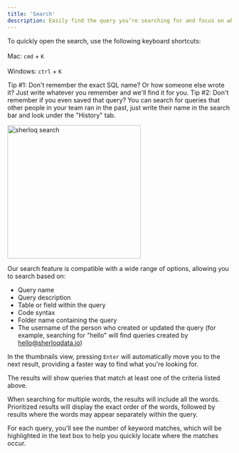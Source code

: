 ```yaml
---
title: 'Search'
description: Easily find the query you’re searching for and focus on what matters, just write what you remember.
---
```



To quickly open the search, use the following keyboard shortcuts: <br></br>
Mac: `cmd` + `K` <br></br>
Windows: `ctrl` + `K`

<Tip>
Tip #1: Don't remember the exact SQL name? Or how someone else wrote it? Just write whatever you remember and we'll find it for you.
</Tip>

<Tip>
Tip #2: Don't remember if you even saved that query?
You can search for queries that other people in your team ran in the past, just write their name in the search bar and look under the "History" tab.
</Tip>

<img src="/images/sherloq_search.png" 
   alt = "sherloq search"
   width="300" />


Our search feature is compatible with a wide range of options, allowing you to search based on:

- Query name
- Query description
- Table or field within the query
- Code syntax
- Folder name containing the query
- The username of the person who created or updated the query (for example, searching for "hello" will find queries created by hello@sherloqdata.io)


<Tip> In the thumbnails view, pressing `Enter` will automatically move you to the next result, providing a faster way to find what you're looking for. </Tip>

The results will show queries that match at least one of the criteria listed above.

When searching for multiple words, the results will include all the words. Prioritized results will display the exact order of the words, followed by results where the words may appear separately within the query.

For each query, you'll see the number of keyword matches, which will be highlighted in the text box to help you quickly locate where the matches occur.

